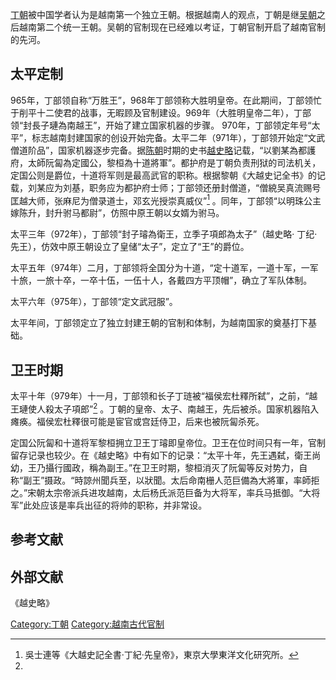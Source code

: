 {{copyedit|time=2013-11-09T03:46:09+00:00}}
{{refimprove|time=2013-11-09T03:46:09+00:00}}
[[丁朝|丁朝]]被中国学者认为是越南第一个独立王朝。根据越南人的观点，丁朝是继[[吴朝|吴朝]]之后越南第二个统一王朝。吴朝的官制现在已经难以考证，丁朝官制开启了越南官制的先河。

==太平定制==
965年，丁部领自称“万胜王”，968年丁部领称大胜明皇帝。在此期间，丁部领忙于削平十二使君的战事，无暇顾及官制建设。969年（大胜明皇帝二年），丁部领“封長子璉為南越王”，开始了建立国家机器的步骤。 970年，丁部领定年号“太平”，标志越南封建国家的创设开始完备。太平二年（971年），丁部领开始定“文武僧道阶品”，国家机器逐步完备。据[[陈朝|陈朝]]时期的史书[[越史略|越史略]]记载，“以劉某為都護府，太師阮匐為定國公，黎桓為十道將軍”。都护府是丁朝负责刑狱的司法机关，定国公则是爵位，十道将军则是最高武官的职称。根据黎朝《大越史记全书》的记载，刘某应为刘基，职务应为都护府士师；丁部领还册封僧道，“僧綂吴真流赐号匡越大师，张麻尼为僧录道士，邓玄光授崇真威仪”<ref name="#1">吳士連等《大越史記全書·丁紀·先皇帝》，東京大學東洋文化研究所。</ref>
。同年，丁部领“以明珠公主嫁陈升，封升驸马都尉”，仿照中原王朝以女婿为驸马。

太平三年（972年），丁部领“封子璿為衛王，立季子項郎為太子”（越史略· 丁纪· 先王），仿效中原王朝设立了皇储“太子”，定立了“王”的爵位。

太平五年（974年）二月，丁部领将全国分为十道，“定十道军，一道十军，一军十旅，一旅十卒，一卒十伍，一伍十人，各戴四方平顶帽”，确立了军队体制。

太平六年（975年），丁部领“定文武冠服”。

太平年间，丁部领定立了独立封建王朝的官制和体制，为越南国家的奠基打下基础。

==卫王时期==
太平十年（979年）十一月，丁部领和长子丁琏被“福侯宏杜釋所弑”，之前，“越王璉使人殺太子項郎”<ref name="#1"/>
。丁朝的皇帝、太子、南越王，先后被杀。国家机器陷入瘫痪。福侯宏杜釋很可能是宦官或宫廷侍卫，后来也被阮匐杀死。

定国公阮匐和十道将军黎桓拥立卫王丁璿即皇帝位。卫王在位时间只有一年，官制留存记录也较少。在《越史略》中有如下的记录：“太平十年，先王遇弑，衛王尚幼，王乃攝行國政，稱為副王。”在卫王时期，黎桓消灭了阮匐等反对势力，自称“副王”摄政。“時諒州聞兵至，以狀聞。太后命南栅人范巨備為大將軍，率師拒之。”宋朝太宗帝派兵进攻越南，太后杨氏派范巨备为大将军，率兵马抵御。“大将军”此处应该是率兵出征的将帅的职称，并非常设。

== 参考文献 ==
{{reflist}}


==外部文献==
《越史略》

[[Category:丁朝|Category:丁朝]]
[[Category:越南古代官制|Category:越南古代官制]]